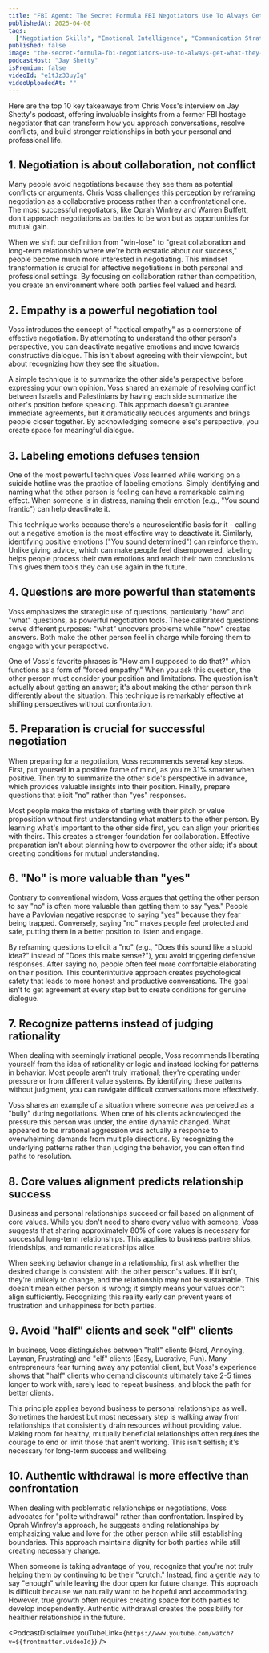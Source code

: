 ```yaml
---
title: "FBI Agent: The Secret Formula FBI Negotiators Use To Always Get What They Want"
publishedAt: 2025-04-08
tags:
  ["Negotiation Skills", "Emotional Intelligence", "Communication Strategies"]
published: false
image: "the-secret-formula-fbi-negotiators-use-to-always-get-what-they-want.jpg"
podcastHost: "Jay Shetty"
isPremium: false
videoId: "e1tJz33uyIg"
videoUploadedAt: ""
---
```



<PodcastSummaryPageLayout frontmatter={frontmatter}>

Here are the top 10 key takeaways from Chris Voss's interview on Jay Shetty's podcast, offering invaluable insights from a former FBI hostage negotiator that can transform how you approach conversations, resolve conflicts, and build stronger relationships in both your personal and professional life.

## 1. Negotiation is about collaboration, not conflict

Many people avoid negotiations because they see them as potential conflicts or arguments. Chris Voss challenges this perception by reframing negotiation as a collaborative process rather than a confrontational one. The most successful negotiators, like Oprah Winfrey and Warren Buffett, don't approach negotiations as battles to be won but as opportunities for mutual gain.

When we shift our definition from "win-lose" to "great collaboration and long-term relationship where we're both ecstatic about our success," people become much more interested in negotiating. This mindset transformation is crucial for effective negotiations in both personal and professional settings. By focusing on collaboration rather than competition, you create an environment where both parties feel valued and heard.

## 2. Empathy is a powerful negotiation tool

Voss introduces the concept of "tactical empathy" as a cornerstone of effective negotiation. By attempting to understand the other person's perspective, you can deactivate negative emotions and move towards constructive dialogue. This isn't about agreeing with their viewpoint, but about recognizing how they see the situation.

A simple technique is to summarize the other side's perspective before expressing your own opinion. Voss shared an example of resolving conflict between Israelis and Palestinians by having each side summarize the other's position before speaking. This approach doesn't guarantee immediate agreements, but it dramatically reduces arguments and brings people closer together. By acknowledging someone else's perspective, you create space for meaningful dialogue.

## 3. Labeling emotions defuses tension

One of the most powerful techniques Voss learned while working on a suicide hotline was the practice of labeling emotions. Simply identifying and naming what the other person is feeling can have a remarkable calming effect. When someone is in distress, naming their emotion (e.g., "You sound frantic") can help deactivate it.

This technique works because there's a neuroscientific basis for it - calling out a negative emotion is the most effective way to deactivate it. Similarly, identifying positive emotions ("You sound determined") can reinforce them. Unlike giving advice, which can make people feel disempowered, labeling helps people process their own emotions and reach their own conclusions. This gives them tools they can use again in the future.

## 4. Questions are more powerful than statements

Voss emphasizes the strategic use of questions, particularly "how" and "what" questions, as powerful negotiation tools. These calibrated questions serve different purposes: "what" uncovers problems while "how" creates answers. Both make the other person feel in charge while forcing them to engage with your perspective.

One of Voss's favorite phrases is "How am I supposed to do that?" which functions as a form of "forced empathy." When you ask this question, the other person must consider your position and limitations. The question isn't actually about getting an answer; it's about making the other person think differently about the situation. This technique is remarkably effective at shifting perspectives without confrontation.

## 5. Preparation is crucial for successful negotiation

When preparing for a negotiation, Voss recommends several key steps. First, put yourself in a positive frame of mind, as you're 31% smarter when positive. Then try to summarize the other side's perspective in advance, which provides valuable insights into their position. Finally, prepare questions that elicit "no" rather than "yes" responses.

Most people make the mistake of starting with their pitch or value proposition without first understanding what matters to the other person. By learning what's important to the other side first, you can align your priorities with theirs. This creates a stronger foundation for collaboration. Effective preparation isn't about planning how to overpower the other side; it's about creating conditions for mutual understanding.

## 6. "No" is more valuable than "yes"

Contrary to conventional wisdom, Voss argues that getting the other person to say "no" is often more valuable than getting them to say "yes." People have a Pavlovian negative response to saying "yes" because they fear being trapped. Conversely, saying "no" makes people feel protected and safe, putting them in a better position to listen and engage.

By reframing questions to elicit a "no" (e.g., "Does this sound like a stupid idea?" instead of "Does this make sense?"), you avoid triggering defensive responses. After saying no, people often feel more comfortable elaborating on their position. This counterintuitive approach creates psychological safety that leads to more honest and productive conversations. The goal isn't to get agreement at every step but to create conditions for genuine dialogue.

## 7. Recognize patterns instead of judging rationality

When dealing with seemingly irrational people, Voss recommends liberating yourself from the idea of rationality or logic and instead looking for patterns in behavior. Most people aren't truly irrational; they're operating under pressure or from different value systems. By identifying these patterns without judgment, you can navigate difficult conversations more effectively.

Voss shares an example of a situation where someone was perceived as a "bully" during negotiations. When one of his clients acknowledged the pressure this person was under, the entire dynamic changed. What appeared to be irrational aggression was actually a response to overwhelming demands from multiple directions. By recognizing the underlying patterns rather than judging the behavior, you can often find paths to resolution.

## 8. Core values alignment predicts relationship success

Business and personal relationships succeed or fail based on alignment of core values. While you don't need to share every value with someone, Voss suggests that sharing approximately 80% of core values is necessary for successful long-term relationships. This applies to business partnerships, friendships, and romantic relationships alike.

When seeking behavior change in a relationship, first ask whether the desired change is consistent with the other person's values. If it isn't, they're unlikely to change, and the relationship may not be sustainable. This doesn't mean either person is wrong; it simply means your values don't align sufficiently. Recognizing this reality early can prevent years of frustration and unhappiness for both parties.

## 9. Avoid "half" clients and seek "elf" clients

In business, Voss distinguishes between "half" clients (Hard, Annoying, Layman, Frustrating) and "elf" clients (Easy, Lucrative, Fun). Many entrepreneurs fear turning away any potential client, but Voss's experience shows that "half" clients who demand discounts ultimately take 2-5 times longer to work with, rarely lead to repeat business, and block the path for better clients.

This principle applies beyond business to personal relationships as well. Sometimes the hardest but most necessary step is walking away from relationships that consistently drain resources without providing value. Making room for healthy, mutually beneficial relationships often requires the courage to end or limit those that aren't working. This isn't selfish; it's necessary for long-term success and wellbeing.

## 10. Authentic withdrawal is more effective than confrontation

When dealing with problematic relationships or negotiations, Voss advocates for "polite withdrawal" rather than confrontation. Inspired by Oprah Winfrey's approach, he suggests ending relationships by emphasizing value and love for the other person while still establishing boundaries. This approach maintains dignity for both parties while still creating necessary change.

When someone is taking advantage of you, recognize that you're not truly helping them by continuing to be their "crutch." Instead, find a gentle way to say "enough" while leaving the door open for future change. This approach is difficult because we naturally want to be hopeful and accommodating. However, true growth often requires creating space for both parties to develop independently. Authentic withdrawal creates the possibility for healthier relationships in the future.

<PodcastDisclaimer
  youTubeLink={`https://www.youtube.com/watch?v=${frontmatter.videoId}`}
/>

</PodcastSummaryPageLayout>
